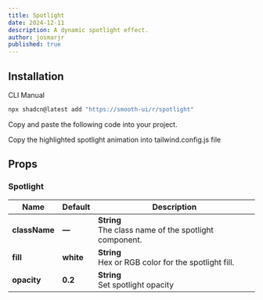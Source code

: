 ```yaml
---
title: Spotlight
date: 2024-12-11
description: A dynamic spotlight effect.
author: josmarjr
published: true
---
```


<ComponentCodePreview name="spotlight-demo" hasReTrigger={true} />

## Installation

<Tabs defaultValue="cli">

<TabsList>
  <TabsTrigger value="cli">CLI</TabsTrigger>
  <TabsTrigger value="manual">Manual</TabsTrigger>
</TabsList>

<TabsContent value="cli">

```bash
npx shadcn@latest add "https://smooth-ui/r/spotlight"
```

</TabsContent>

<TabsContent value="manual">

<Steps>

<Step>Copy and paste the following code into your project.</Step>

<ComponentSource name="spotlight"  />

<Step>Copy the highlighted spotlight animation into tailwind.config.js file</Step>

<ComponentSource name="spotlight-talwindcss.config" noExpand />

</Steps>

</TabsContent>

</Tabs>

## Props
### Spotlight

| Name               | Default   | Description                                              
| ------------------ | --------- | -------------------------------------------------------- 
| __className__      |   __—__   | __String__<div>The class name of the spotlight component.</div>                  
| __fill__           | __white__ | __String__<div>Hex or RGB color for the spotlight fill.</div>                                      
| __opacity__        |  __0.2__  | __String__<div>Set spotlight opacity</div>                                      